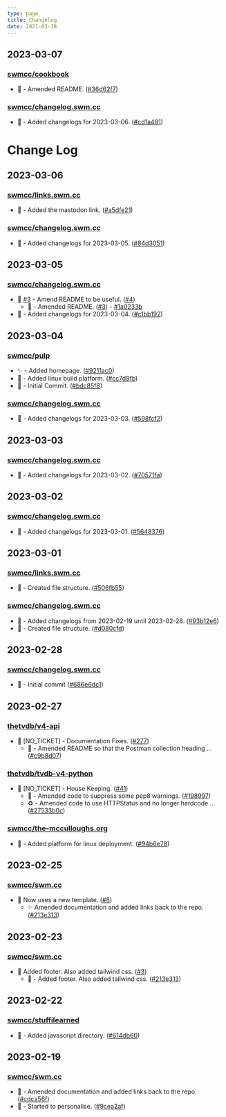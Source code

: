```yaml
---
type: page
title: Changelog 
date: 2021-03-18
---
```


## 2023-03-07

### [swmcc/cookbook](https://github.com/swmcc/cookbook)
  - 📝 - Amended README.  ([#36d62f7](https://github.com/swmcc/cookbook/commit/36d62f7bc0d65aefceacaed13793d865fe6ca19e))

### [swmcc/changelog.swm.cc](https://github.com/swmcc/changelog.swm.cc)
  - 📝 - Added changelogs for 2023-03-06. ([#cd1a481](https://github.com/swmcc/changelog.swm.cc/commit/cd1a48174ca6299a855f6e2f35211544b8673538)) 

# Change Log 

## 2023-03-06

### [swmcc/links.swm.cc](https://github.com/swmcc/links.swm.cc)
  - 💄 - Added the mastodon link. ([#a5dfe21](https://github.com/swmcc/links.swm.cc/commit/a5dfe21c4faf880aab4c728275436bfaa81b0025))

### [swmcc/changelog.swm.cc](https://github.com/swmcc/changelog.swm.cc)
  - 📝 - Added changelogs for 2023-03-05. ([#84d3051](https://github.com/swmcc/changelog.swm.cc/commit/84d3051461c8d82b4e7ca9c18ff8909e207b4cba)) 

## 2023-03-05

### [swmcc/changelog.swm.cc](https://github.com/swmcc/theonlyswmcc)
  - 🔀 [#3](https://github.com/swmcc/changelog.swm.cc/issues/3) - Amend README to be useful. ([#4](https://github.com/swmcc/changelog.swm.cc/pull/4))
    - 📝 - Amended README. ([#3](https://github.com/swmcc/changelog.swm.cc/issues/3)) - [#1a0233b](https://github.com/swmcc/changelog.swm.cc/pull/4/commits/1a0233b1579589c54f51f284163d6954a1907570)
  - 📝 - Added changelogs for 2023-03-04. ([#c1bb192](https://github.com/swmcc/changelog.swm.cc/commit/c1bb192110cff7f7eb619389cecd704d640aa990)) 

## 2023-03-04

### [swmcc/pulp](https://github.com/swmcc/pulp)
  - ✨ - Added homepage. ([#9211ac0](https://github.com/swmcc/pulp/commit/9211ac02b9711a4a24996b1dbedba9f9e0d99426))
  - 🔧 - Added linux build platform. ([#cc7d9fb](https://github.com/swmcc/pulp/commit/cc7d9fb200830b089f7936c6d14d48dfca26c2d6)) 
  - 🎉 - Initial Commit. ([#bdc85f8](https://github.com/swmcc/pulp/commit/bdc85f8ec8b460f38ee91711de2b6b18dba3e80c))

### [swmcc/changelog.swm.cc](https://github.com/swmcc/changelog.swm.cc)
  - 📝 - Added changelogs for 2023-03-03. ([#598fcf2](https://github.com/swmcc/changelog.swm.cc/commit/598fcf29a50a3b98a091c9b896d750b645fc0c3e)) 

## 2023-03-03

### [swmcc/changelog.swm.cc](https://github.com/swmcc/changelog.swm.cc)
  - 📝 - Added changelogs for 2023-03-02. ([#70571fa](https://github.com/swmcc/changelog.swm.cc/commit/70571fae0ac5c50f8f5d18b6810f43a099091fc7)) 

## 2023-03-02

### [swmcc/changelog.swm.cc](https://github.com/swmcc/changelog.swm.cc)
  - 📝 - Added changelogs for 2023-03-01. ([#5648376](https://github.com/swmcc/changelog.swm.cc/commit/56483767da3e17c1c55b115e98aebe37aa07ed3e)) 

## 2023-03-01

### [swmcc/links.swm.cc](https://github.com/swmcc/links.swm.cc)
  - 🚧 - Created file structure. ([#506fb55](https://github.com/swmcc/links.swm.cc/commit/506fb5528bdeef9f3b93a5f77e370a8a82044862))


### [swmcc/changelog.swm.cc](https://github.com/swmcc/changelog.swm.cc)
  - 📝 - Added changelogs from 2023-02-19 until 2023-02-28. ([#93b12e6](https://github.com/swmcc/changelog.swm.cc/commit/93b12e61d4bdff382422c1ba5ad194875efbe8ae))
  - 🚧 - Created file structure. ([#d080cfd](https://github.com/swmcc/changelog.swm.cc/commit/d080cfdf30ce4196c8658b5396bef729630a015c))


## 2023-02-28

### [swmcc/changelog.swm.cc](https://github.com/swmcc/changelog.swm.cc)
  - 🎉 - Initial commit ([#686e6dc1](https://github.com/swmcc/changelog.swm.cc/commit/686e6dc1f88f39dfd99e6e55183d81e18ed6b3af))


## 2023-02-27

### [thetvdb/v4-api](https://github.com/thetvdb/v4-api)
  - 🔀 [NO_TICKET] - Documentation Fixes. ([#277](https://github.com/thetvdb/v4-api/pull/277))
    - 📝 - Amended README so that the Postman collection heading ... ([#c9b8d07](https://github.com/thetvdb/v4-api/pull/277/commits/c9b8d07d1f3d3f46b43cc65c71b95bb35de0ee7c))

### [thetvdb/tvdb-v4-python](https://github.com/thetvdb/tvdb-v4-python)
  - 🔀 [NO_TICKET] - House Keeping. ([#41](https://github.com/thetvdb/tvdb-v4-python/pull/41))
    - 🚨 - Amended code to suppress some pep8 warnings. ([#198997](https://github.com/thetvdb/tvdb-v4-python/pull/41/commits/198997729c249b24c25aa1056e08a2427dacd3be))
    - ♻️ - Amended code to use HTTPStatus and no longer hardcode ... ([#27533b0c](https://github.com/thetvdb/tvdb-v4-python/pull/41/commits/27533b0c5c884b4a38b9eba5f02c3c7a8d6589f2))

### [swmcc/the-mcculloughs.org](https://github.com/swm.cc/the-mcculloughs.org)
- 🧱 - Added platform for linux deployment. ([#94b6e78](https://github.com/swmcc/the-mcculloughs.org/commit/94b6e78))

## 2023-02-25

### [swmcc/swm.cc](https://github.com/swmcc/swm.cc)

- 🔀 Now uses a new template. ([#8](https://github.com/swmcc/swm.cc/pull/8))
  - ✨ Amended documentation and added links back to the repo. ([#213e313](https://github.com/swmcc/swm.cc/commit/213e313))

## 2023-02-23

### [swmcc/swm.cc](https://github.com/swmcc/swm.cc)

- 🔀 Added footer. Also added tailwind css. ([#3](https://github.com/swmcc/swm.cc/pull/6))
  - 📝 - Added footer. Also added tailwind css. ([#213e313](https://github.com/swmcc/swm.cc/commit/213e313))

## 2023-02-22

### [swmcc/stuffilearned](https://github.com/swmcc/stuffilearned)

- 📝 - Added javascript directory. ([#614db60](https://github.com/swmcc/stuffilearned/commit/614db60))


## 2023-02-19

### [swmcc/swm.cc](https://github.com/swmcc/swm.cc)

- 📝 - Amended documentation and added links back to the repo.  ([#cdca56f](https://github.com/swmcc/swm.cc/commit/cdca56fdae0)) 
- 🚀 - Started to personalise. ([#9cea2af](https://github.com/swmcc/swm.cc/commit/9cea2af))
